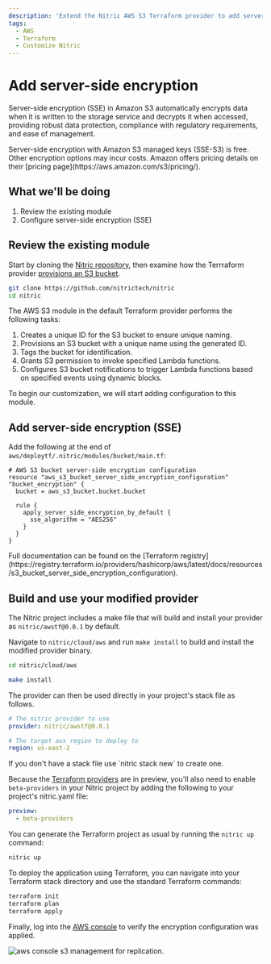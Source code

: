 ```yaml
---
description: 'Extend the Nitric AWS S3 Terraform provider to add server-side encryption'
tags:
  - AWS
  - Terraform
  - Customize Nitric
---
```


# Add server-side encryption

Server-side encryption (SSE) in Amazon S3 automatically encrypts data when it is written to the storage service and decrypts it when accessed, providing robust data protection, compliance with regulatory requirements, and ease of management.

<Note>
  Server-side encryption with Amazon S3 managed keys (SSE-S3) is free. Other
  encryption options may incur costs. Amazon offers pricing details on their
  [pricing page](https://aws.amazon.com/s3/pricing/).
</Note>

## What we'll be doing

1. Review the existing module
2. Configure server-side encryption (SSE)

## Review the existing module

Start by cloning the [Nitric repository](https://github.com/nitrictech/nitric), then examine how the Terrraform provider [provisions an S3 bucket](https://github.com/nitrictech/nitric/tree/main/cloud/aws/deploytf/.nitric/modules/bucket).

```bash
git clone https://github.com/nitrictech/nitric
cd nitric
```

The AWS S3 module in the default Terraform provider performs the following tasks:

1. Creates a unique ID for the S3 bucket to ensure unique naming.
2. Provisions an S3 bucket with a unique name using the generated ID.
3. Tags the bucket for identification.
4. Grants S3 permission to invoke specified Lambda functions.
5. Configures S3 bucket notifications to trigger Lambda functions based on specified events using dynamic blocks.

To begin our customization, we will start adding configuration to this module.

## Add server-side encryption (SSE)

Add the following at the end of `aws/deploytf/.nitric/modules/bucket/main.tf`:

```hcl {{ tag: 'aws/deploytf/.nitric/modules/bucket/main.tf' }}
# AWS S3 bucket server-side encryption configuration
resource "aws_s3_bucket_server_side_encryption_configuration" "bucket_encryption" {
  bucket = aws_s3_bucket.bucket.bucket

  rule {
    apply_server_side_encryption_by_default {
      sse_algorithm = "AES256"
    }
  }
}
```

<Note>
  Full documentation can be found on the [Terraform
  registry](https://registry.terraform.io/providers/hashicorp/aws/latest/docs/resources/s3_bucket_server_side_encryption_configuration).
</Note>

## Build and use your modified provider

The Nitric project includes a make file that will build and install your provider as `nitric/awstf@0.0.1` by default.

Navigate to `nitric/cloud/aws` and run `make install` to build and install the modified provider binary.

```bash
cd nitric/cloud/aws

make install
```

The provider can then be used directly in your project's stack file as follows.

```yaml
# The nitric provider to use
provider: nitric/awstf@0.0.1

# The target aws region to deploy to
region: us-east-2
```

<Note>
  If you don't have a stack file use `nitric stack new` to create one.
</Note>

Because the [Terraform providers](/reference/providers/terraform) are in preview, you'll also need to enable `beta-providers` in your Nitric project by adding the following to your project's nitric.yaml file:

```yaml {{ tag: 'nitric.yaml' }}
preview:
  - beta-providers
```

You can generate the Terraform project as usual by running the `nitric up` command:

```bash
nitric up
```

To deploy the application using Terraform, you can navigate into your Terraform stack directory and use the standard Terraform commands:

```bash
terraform init
terraform plan
terraform apply
```

Finally, log into the [AWS console](https://us-east-1.console.aws.amazon.com/s3/buckets?region=us-east-2) to verify the encryption configuration was applied.

<img
  src="/docs/images/guides/s3-encryption/encrypt.png"
  className="rounded"
  alt="aws console s3 management for replication."
/>
